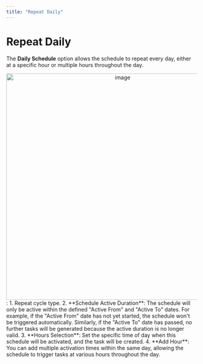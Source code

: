 ```yaml
---
title: "Repeat Daily"
---
```


# Repeat Daily

The **Daily Schedule** option allows the schedule to repeat every day, either at a specific hour or multiple hours throughout the day.

<div align="center">
  <img src="https://t3837933.p.clickup-attachments.com/t3837933/78a799b7-341a-4048-8c91-3b60d357bef9/image.png" alt="image" width="600" />
</div>:
1. Repeat cycle type.
2. **Schedule Active Duration**: The schedule will only be active within the defined "Active From" and "Active To" dates. For example, if the "Active From" date has not yet started, the schedule won't be triggered automatically. Similarly, if the "Active To" date has passed, no further tasks will be generated because the active duration is no longer valid.
3. **Hours Selection**: Set the specific time of day when this schedule will be activated, and the task will be created.
4. **Add Hour**: You can add multiple activation times within the same day, allowing the schedule to trigger tasks at various hours throughout the day.